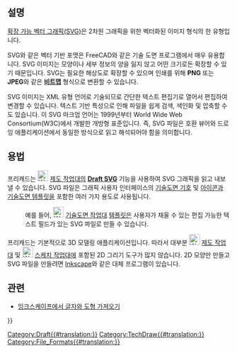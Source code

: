 <languages/>
{{TOCright}}

<span id="Description"></span>
==설명==

[https://en.wikipedia.org/wiki/Scalable_Vector_Graphics 확장 가능 벡터 그래픽(SVG)]은 2차원 그래픽을 위한 벡터화된 이미지 형식의 한 유형입니다.

SVG와 같은 벡터 기반 포맷은 FreeCAD와 같은 기술 도면 프로그램에서 매우 유용합니다. SVG 이미지는 모양이나 세부 정보의 양을 잃지 않고 어떤 크기로든 확장할 수 있기 때문입니다. SVG는 필요한 해상도로 확장할 수 있으며 인쇄를 위해 '''PNG''' 또는 '''JPEG'''와 같은 [[bitmap/ko|'''비트맵''']] 형식으로 변환할 수 있습니다.

SVG 이미지는 XML 유형 언어로 기술되므로 간단한 텍스트 편집기로 열어서 편집하여 변경할 수 있습니다. 텍스트 기반 특성으로 인해 파일을 쉽게 검색, 색인화 및 압축할 수도 있습니다. 이 SVG 마크업 언어는 1999년부터 World Wide Web Consortium(W3C)에서 개발한 개방형 표준입니다. 즉, SVG 파일은 호환 뷰어와 드로잉 애플리케이션에서 동일한 방식으로 읽고 해석되어야 함을 의미합니다.

<span id="Usage"></span>
==용법==

프리캐드는 [[Image:Workbench_Draft.svg|24px]] [[Draft Workbench/ko|제도 작업대]]의 [[Draft SVG/ko|'''Draft SVG''']] 기능을 사용하여 SVG 그래픽을 읽고 내보낼 수 있습니다. SVG 파일은 그래픽 사용자 인터페이스의 [[TechDraw_Symbol/ko|기술도면 기호]] 및 [[Artwork_Guidelines/ko|아이콘]]과 [[TechDraw_Templates/ko|기술도면 템플릿]]을 포함한 여러 가지 용도로 사용됩니다.
: 예를 들어, [[Image:Workbench_TechDraw.svg|24px]] [[TechDraw Workbench/ko|기술도면 작업대]]  [[TechDraw Templates/ko|템플릿]]은 사용자가 채울 수 있는 편집 가능한 텍스트 필드가 있는 SVG 파일로 만들 수 있습니다.

프리캐드는 기본적으로 3D 모델링 애플리케이션입니다. 따라서 대부분 [[Image:Workbench_Draft.svg|24px]] [[Draft Workbench/ko|제도 작업대]] 및 [[Image:Workbench_Sketcher.svg|24px]] [[Sketcher Workbench/ko|스케치 작업대]]에 포함된 2D 그리기 도구가 많지 않습니다. 2D 모양만 만들고 SVG 파일을 만들려면 [https://en.wikipedia.org/wiki/Inkscape Inkscape]와 같은 대체 프로그램이 있습니다.

<span id="Related"></span>
==관련==

* [[Import_text_and_geometry_from_Inkscape/ko|잉크스케이프에서 글자와 도형 가져오기]]


[[Category:Draft{{#translation:}}]]
[[Category:TechDraw{{#translation:}}]]
{{Userdocnavi{{#translation:}}}}
[[Category:File_Formats{{#translation:}}]]
